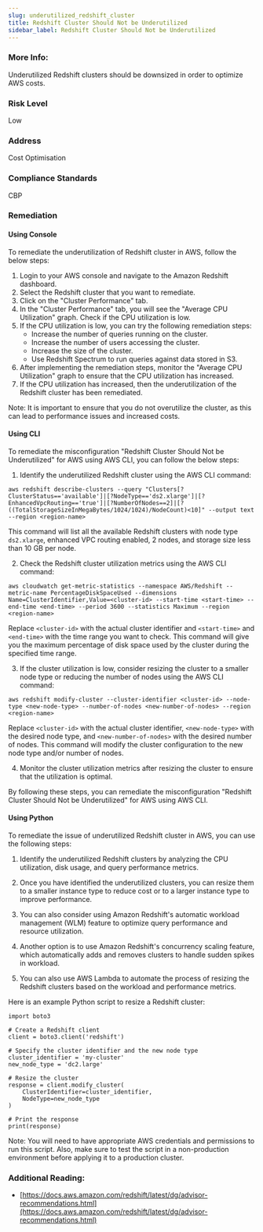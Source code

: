 ```yaml
---
slug: underutilized_redshift_cluster
title: Redshift Cluster Should Not be Underutilized
sidebar_label: Redshift Cluster Should Not be Underutilized
---
```


### More Info:

Underutilized Redshift clusters should be downsized in order to optimize AWS costs.

### Risk Level

Low

### Address

Cost Optimisation

### Compliance Standards

CBP


### Remediation

#### Using Console

To remediate the underutilization of Redshift cluster in AWS, follow the below steps:

1. Login to your AWS console and navigate to the Amazon Redshift dashboard.
2. Select the Redshift cluster that you want to remediate.
3. Click on the "Cluster Performance" tab.
4. In the "Cluster Performance" tab, you will see the "Average CPU Utilization" graph. Check if the CPU utilization is low.
5. If the CPU utilization is low, you can try the following remediation steps:
   - Increase the number of queries running on the cluster.
   - Increase the number of users accessing the cluster.
   - Increase the size of the cluster.
   - Use Redshift Spectrum to run queries against data stored in S3.
6. After implementing the remediation steps, monitor the "Average CPU Utilization" graph to ensure that the CPU utilization has increased.
7. If the CPU utilization has increased, then the underutilization of the Redshift cluster has been remediated.

Note: It is important to ensure that you do not overutilize the cluster, as this can lead to performance issues and increased costs.

#### Using CLI

To remediate the misconfiguration "Redshift Cluster Should Not be Underutilized" for AWS using AWS CLI, you can follow the below steps:

1. Identify the underutilized Redshift cluster using the AWS CLI command:
```
aws redshift describe-clusters --query "Clusters[?ClusterStatus=='available']|[?NodeType=='ds2.xlarge']|[?EnhancedVpcRouting=='true']|[?NumberOfNodes==2]|[?((TotalStorageSizeInMegaBytes/1024/1024)/NodeCount)<10]" --output text --region <region-name>
```
This command will list all the available Redshift clusters with node type `ds2.xlarge`, enhanced VPC routing enabled, 2 nodes, and storage size less than 10 GB per node.

2. Check the Redshift cluster utilization metrics using the AWS CLI command:
```
aws cloudwatch get-metric-statistics --namespace AWS/Redshift --metric-name PercentageDiskSpaceUsed --dimensions Name=ClusterIdentifier,Value=<cluster-id> --start-time <start-time> --end-time <end-time> --period 3600 --statistics Maximum --region <region-name>
```
Replace `<cluster-id>` with the actual cluster identifier and `<start-time>` and `<end-time>` with the time range you want to check. This command will give you the maximum percentage of disk space used by the cluster during the specified time range.

3. If the cluster utilization is low, consider resizing the cluster to a smaller node type or reducing the number of nodes using the AWS CLI command:
```
aws redshift modify-cluster --cluster-identifier <cluster-id> --node-type <new-node-type> --number-of-nodes <new-number-of-nodes> --region <region-name>
```
Replace `<cluster-id>` with the actual cluster identifier, `<new-node-type>` with the desired node type, and `<new-number-of-nodes>` with the desired number of nodes. This command will modify the cluster configuration to the new node type and/or number of nodes.

4. Monitor the cluster utilization metrics after resizing the cluster to ensure that the utilization is optimal.

By following these steps, you can remediate the misconfiguration "Redshift Cluster Should Not be Underutilized" for AWS using AWS CLI.

#### Using Python

To remediate the issue of underutilized Redshift cluster in AWS, you can use the following steps:

1. Identify the underutilized Redshift clusters by analyzing the CPU utilization, disk usage, and query performance metrics.

2. Once you have identified the underutilized clusters, you can resize them to a smaller instance type to reduce cost or to a larger instance type to improve performance.

3. You can also consider using Amazon Redshift's automatic workload management (WLM) feature to optimize query performance and resource utilization.

4. Another option is to use Amazon Redshift's concurrency scaling feature, which automatically adds and removes clusters to handle sudden spikes in workload.

5. You can also use AWS Lambda to automate the process of resizing the Redshift clusters based on the workload and performance metrics.

Here is an example Python script to resize a Redshift cluster:

```
import boto3

# Create a Redshift client
client = boto3.client('redshift')

# Specify the cluster identifier and the new node type
cluster_identifier = 'my-cluster'
new_node_type = 'dc2.large'

# Resize the cluster
response = client.modify_cluster(
    ClusterIdentifier=cluster_identifier,
    NodeType=new_node_type
)

# Print the response
print(response)
```

Note: You will need to have appropriate AWS credentials and permissions to run this script. Also, make sure to test the script in a non-production environment before applying it to a production cluster.


### Additional Reading:

- [https://docs.aws.amazon.com/redshift/latest/dg/advisor-recommendations.html](https://docs.aws.amazon.com/redshift/latest/dg/advisor-recommendations.html) 

